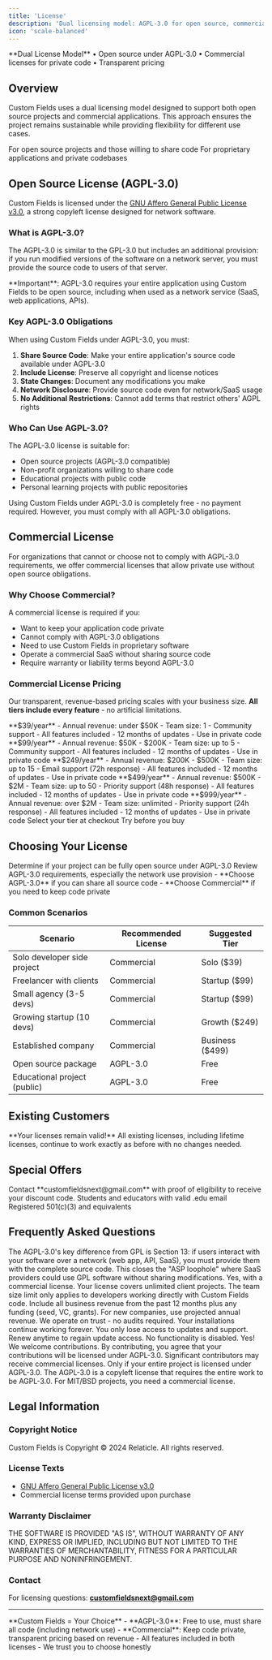 ```yaml
---
title: 'License'
description: 'Dual licensing model: AGPL-3.0 for open source, commercial for private use'
icon: 'scale-balanced'
---
```


<Info>
**Dual License Model** • Open source under AGPL-3.0 • Commercial licenses for private code • Transparent pricing
</Info>

## Overview

Custom Fields uses a dual licensing model designed to support both open source projects and commercial applications. This approach ensures the project remains sustainable while providing flexibility for different use cases.

<CardGroup cols={2}>
  <Card title="Open Source (AGPL-3.0)" icon="code-branch" href="#open-source-license-agpl-30">
    For open source projects and those willing to share code
  </Card>
  <Card title="Commercial License" icon="building" href="#commercial-license">
    For proprietary applications and private codebases
  </Card>
</CardGroup>

## Open Source License (AGPL-3.0)

Custom Fields is licensed under the [GNU Affero General Public License v3.0](https://www.gnu.org/licenses/agpl-3.0.en.html), a strong copyleft license designed for network software.

### What is AGPL-3.0?

The AGPL-3.0 is similar to the GPL-3.0 but includes an additional provision: if you run modified versions of the software on a network server, you must provide the source code to users of that server.

<Warning>
**Important**: AGPL-3.0 requires your entire application using Custom Fields to be open source, including when used as a network service (SaaS, web applications, APIs).
</Warning>

### Key AGPL-3.0 Obligations

When using Custom Fields under AGPL-3.0, you must:

1. **Share Source Code**: Make your entire application's source code available under AGPL-3.0
2. **Include License**: Preserve all copyright and license notices
3. **State Changes**: Document any modifications you make
4. **Network Disclosure**: Provide source code even for network/SaaS usage
5. **No Additional Restrictions**: Cannot add terms that restrict others' AGPL rights

### Who Can Use AGPL-3.0?

The AGPL-3.0 license is suitable for:
- Open source projects (AGPL-3.0 compatible)
- Non-profit organizations willing to share code
- Educational projects with public code
- Personal learning projects with public repositories

<Note>
Using Custom Fields under AGPL-3.0 is completely free - no payment required. However, you must comply with all AGPL-3.0 obligations.
</Note>

## Commercial License

For organizations that cannot or choose not to comply with AGPL-3.0 requirements, we offer commercial licenses that allow private use without open source obligations.

### Why Choose Commercial?

A commercial license is required if you:
- Want to keep your application code private
- Cannot comply with AGPL-3.0 obligations
- Need to use Custom Fields in proprietary software
- Operate a commercial SaaS without sharing source code
- Require warranty or liability terms beyond AGPL-3.0

### Commercial License Pricing

Our transparent, revenue-based pricing scales with your business size. **All tiers include every feature** - no artificial limitations.

<Tabs>
  <Tab title="🎯 Solo">
    **$39/year**
    - Annual revenue: under $50K
    - Team size: 1
    - Community support
    - All features included
    - 12 months of updates
    - Use in private code
  </Tab>
  <Tab title="🚀 Startup">
    **$99/year**
    - Annual revenue: $50K - $200K
    - Team size: up to 5
    - Community support
    - All features included
    - 12 months of updates
    - Use in private code
  </Tab>
  <Tab title="⭐ Growth">
    **$249/year**
    - Annual revenue: $200K - $500K
    - Team size: up to 15
    - Email support (72h response)
    - All features included
    - 12 months of updates
    - Use in private code
  </Tab>
  <Tab title="💼 Business">
    **$499/year**
    - Annual revenue: $500K - $2M
    - Team size: up to 50
    - Priority support (48h response)
    - All features included
    - 12 months of updates
    - Use in private code
  </Tab>
  <Tab title="🏢 Enterprise">
    **$999/year**
    - Annual revenue: over $2M
    - Team size: unlimited
    - Priority support (24h response)
    - All features included
    - 12 months of updates
    - Use in private code
  </Tab>
</Tabs>

<CardGroup cols={2}>
  <Card title="Purchase License" icon="credit-card" color="#10B981" href="https://relaticle.lemonsqueezy.com/buy/5d02c0b5-53a4-4c3b-8f0a-1a9e1105a3b6">
    Select your tier at checkout
  </Card>
  <Card title="View Demo" icon="play" href="https://relaticle.com/">
    Try before you buy
  </Card>
</CardGroup>

## Choosing Your License

<Steps>
  <Step title="Evaluate Your Project">
    Determine if your project can be fully open source under AGPL-3.0
  </Step>
  <Step title="Consider Obligations">
    Review AGPL-3.0 requirements, especially the network use provision
  </Step>
  <Step title="Make Your Choice">
    - **Choose AGPL-3.0** if you can share all source code
    - **Choose Commercial** if you need to keep code private
  </Step>
</Steps>

### Common Scenarios

| Scenario                     | Recommended License | Suggested Tier  |
|------------------------------|---------------------|-----------------|
| Solo developer side project  | Commercial          | Solo ($39)      |
| Freelancer with clients      | Commercial          | Startup ($99)   |
| Small agency (3-5 devs)      | Commercial          | Startup ($99)   |
| Growing startup (10 devs)    | Commercial          | Growth ($249)   |
| Established company          | Commercial          | Business ($499) |
| Open source package          | AGPL-3.0            | Free            |
| Educational project (public) | AGPL-3.0            | Free            |

## Existing Customers

<Info>
**Your licenses remain valid!** All existing licenses, including lifetime licenses, continue to work exactly as before with no changes needed.
</Info>

## Special Offers

<Note>
Contact **customfieldsnext@gmail.com** with proof of eligibility to receive your discount code.
</Note>

<CardGroup cols={2}>
  <Card title="🎓 Education - 50% off">
    Students and educators with valid .edu email
  </Card>
  <Card title="🌱 Non-Profit - 40% off">
    Registered 501(c)(3) and equivalents
  </Card>
</CardGroup>

## Frequently Asked Questions

<AccordionGroup>
  <Accordion title="What exactly is the AGPL-3.0 network provision?">
    The AGPL-3.0's key difference from GPL is Section 13: if users interact with your software over a network (web app, API, SaaS), you must provide them with the complete source code. This closes the "ASP loophole" where SaaS providers could use GPL software without sharing modifications.
  </Accordion>
  
  <Accordion title="Can I use Custom Fields in my agency's client projects?">
    Yes, with a commercial license. Your license covers unlimited client projects. The team size limit only applies to developers working directly with Custom Fields code.
  </Accordion>
  
  <Accordion title="How is annual revenue calculated?">
    Include all business revenue from the past 12 months plus any funding (seed, VC, grants). For new companies, use projected annual revenue. We operate on trust - no audits required.
  </Accordion>
  
  <Accordion title="What happens when my commercial license expires?">
    Your installations continue working forever. You only lose access to updates and support. Renew anytime to regain update access. No functionality is disabled.
  </Accordion>
  
  <Accordion title="Can I contribute to Custom Fields?">
    Yes! We welcome contributions. By contributing, you agree that your contributions will be licensed under AGPL-3.0. Significant contributors may receive commercial licenses.
  </Accordion>
  
  <Accordion title="Is Custom Fields compatible with MIT/BSD licensed projects?">
    Only if your entire project is licensed under AGPL-3.0. The AGPL-3.0 is a copyleft license that requires the entire work to be AGPL-3.0. For MIT/BSD projects, you need a commercial license.
  </Accordion>
</AccordionGroup>

## Legal Information

### Copyright Notice

Custom Fields is Copyright © 2024 Relaticle. All rights reserved.

### License Texts

- [GNU Affero General Public License v3.0](https://www.gnu.org/licenses/agpl-3.0.en.html)
- Commercial license terms provided upon purchase

### Warranty Disclaimer

THE SOFTWARE IS PROVIDED "AS IS", WITHOUT WARRANTY OF ANY KIND, EXPRESS OR IMPLIED, INCLUDING BUT NOT LIMITED TO THE WARRANTIES OF MERCHANTABILITY, FITNESS FOR A PARTICULAR PURPOSE AND NONINFRINGEMENT.

### Contact

For licensing questions: **customfieldsnext@gmail.com**

---

<Card title="Quick Summary" icon="lightbulb">
**Custom Fields = Your Choice**
- **AGPL-3.0**: Free to use, must share all code (including network use)
- **Commercial**: Keep code private, transparent pricing based on revenue
- All features included in both licenses
- We trust you to choose honestly
</Card>
